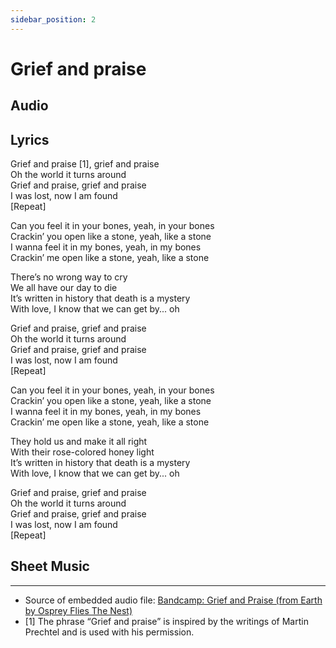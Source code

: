 ```yaml
---  
sidebar_position: 2
---  
```


# Grief and praise  



## Audio

<AudioComponent source="/audio/grief-and-praise.m4a"/>  

## Lyrics 



Grief and praise [1], grief and praise  
Oh the world it turns around  
Grief and praise, grief and praise  
I was lost, now I am found  
[Repeat]  

  
Can you feel it in your bones, yeah, in your bones  
Crackin’ you open like a stone, yeah, like a stone  
I wanna feel it in my bones, yeah, in my bones  
Crackin’ me open like a stone, yeah, like a stone  
  
There’s no wrong way to cry  
We all have our day to die  
It’s written in history that death is a mystery  
With love, I know that we can get by... oh  
  
Grief and praise, grief and praise  
Oh the world it turns around  
Grief and praise, grief and praise  
I was lost, now I am found  
[Repeat]  
  
Can you feel it in your bones, yeah, in your bones  
Crackin’ you open like a stone, yeah, like a stone  
I wanna feel it in my bones, yeah, in my bones  
Crackin’ me open like a stone, yeah, like a stone  
  
They hold us and make it all right  
With their rose-colored honey light  
It’s written in history that death is a mystery  
With love, I know that we can get by... oh  
  
Grief and praise, grief and praise  
Oh the world it turns around  
Grief and praise, grief and praise  
I was lost, now I am found  
[Repeat]  
  
## Sheet Music 

<SheetMusic file="/sheetmusic/grief-and-praise.mxl"/>

----  
  
- Source of embedded audio file: [Bandcamp: Grief and Praise (from Earth by Osprey Flies The Nest)](https://ospreyfliesthenest.bandcamp.com/track/grief-and-praise)  
- [1] The phrase “Grief and praise” is inspired by the writings of Martin Prechtel and is used with his permission.  
